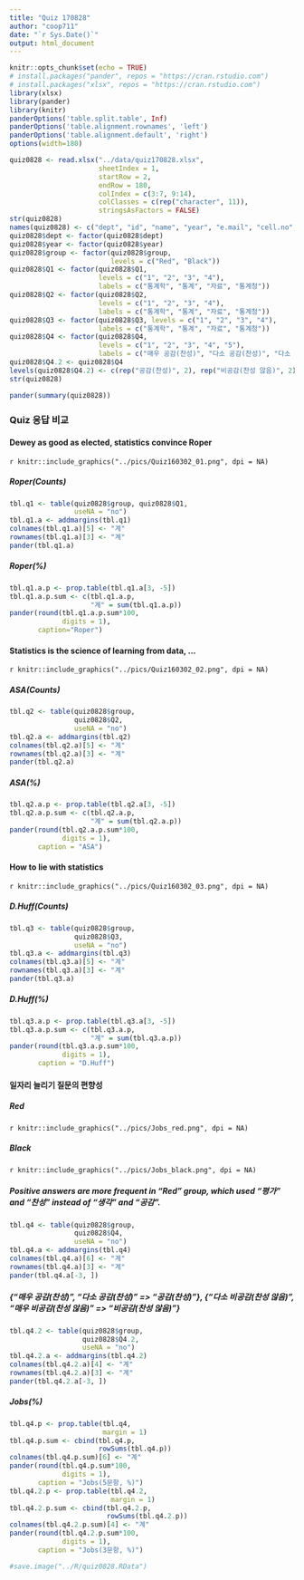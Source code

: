 ```yaml
---
title: "Quiz 170828"
author: "coop711"
date: "`r Sys.Date()`"
output: html_document
---
```


```r
knitr::opts_chunk$set(echo = TRUE)
# install.packages("pander", repos = "https://cran.rstudio.com")
# install.packages("xlsx", repos = "https://cran.rstudio.com")
library(xlsx)
library(pander)
library(knitr)
panderOptions('table.split.table', Inf)
panderOptions('table.alignment.rownames', 'left')
panderOptions('table.alignment.default', 'right')
options(width=180)
```

```r
quiz0828 <- read.xlsx("../data/quiz170828.xlsx", 
                      sheetIndex = 1, 
                      startRow = 2, 
                      endRow = 180, 
                      colIndex = c(3:7, 9:14), 
                      colClasses = c(rep("character", 11)), 
                      stringsAsFactors = FALSE)
str(quiz0828)
names(quiz0828) <- c("dept", "id", "name", "year", "e.mail", "cell.no", "Q1", "Q2", "Q3", "Q4", "group")
quiz0828$dept <- factor(quiz0828$dept)
quiz0828$year <- factor(quiz0828$year)
quiz0828$group <- factor(quiz0828$group, 
                         levels = c("Red", "Black"))
quiz0828$Q1 <- factor(quiz0828$Q1, 
                      levels = c("1", "2", "3", "4"), 
                      labels = c("통계학", "통계", "자료", "통계청"))
quiz0828$Q2 <- factor(quiz0828$Q2, 
                      levels = c("1", "2", "3", "4"), 
                      labels = c("통계학", "통계", "자료", "통계청"))
quiz0828$Q3 <- factor(quiz0828$Q3, levels = c("1", "2", "3", "4"), 
                      labels = c("통계학", "통계", "자료", "통계청"))
quiz0828$Q4 <- factor(quiz0828$Q4, 
                      levels = c("1", "2", "3", "4", "5"), 
                      labels = c("매우 공감(찬성)", "다소 공감(찬성)", "다소 비공감(찬성 않음)", "매우 비공감(찬성 않음)", "모름/무응답"))
quiz0828$Q4.2 <- quiz0828$Q4
levels(quiz0828$Q4.2) <- c(rep("공감(찬성)", 2), rep("비공감(찬성 않음)", 2), "모름/무응답")
str(quiz0828)
```

```r
pander(summary(quiz0828))
```

### Quiz 응답 비교

#### Dewey as good as elected, statistics convince Roper

`r knitr::include_graphics("../pics/Quiz160302_01.png", dpi = NA)`

##### Roper(Counts) 

```r
tbl.q1 <- table(quiz0828$group, quiz0828$Q1, 
                useNA = "no")
tbl.q1.a <- addmargins(tbl.q1)
colnames(tbl.q1.a)[5] <- "계"
rownames(tbl.q1.a)[3] <- "계"
pander(tbl.q1.a)
```

##### Roper(%)

```r
tbl.q1.a.p <- prop.table(tbl.q1.a[3, -5])
tbl.q1.a.p.sum <- c(tbl.q1.a.p, 
                    "계" = sum(tbl.q1.a.p))
pander(round(tbl.q1.a.p.sum*100, 
             digits = 1), 
       caption="Roper")
```

#### Statistics is the science of learning from data, ...

`r knitr::include_graphics("../pics/Quiz160302_02.png", dpi = NA)`

##### ASA(Counts) 

```r
tbl.q2 <- table(quiz0828$group, 
                quiz0828$Q2, 
                useNA = "no")
tbl.q2.a <- addmargins(tbl.q2)
colnames(tbl.q2.a)[5] <- "계"
rownames(tbl.q2.a)[3] <- "계"
pander(tbl.q2.a)
```

##### ASA(%)

```r
tbl.q2.a.p <- prop.table(tbl.q2.a[3, -5])
tbl.q2.a.p.sum <- c(tbl.q2.a.p, 
                    "계" = sum(tbl.q2.a.p))
pander(round(tbl.q2.a.p.sum*100,
             digits = 1), 
       caption = "ASA")
```

#### How to lie with statistics

`r knitr::include_graphics("../pics/Quiz160302_03.png", dpi = NA)`

##### D.Huff(Counts) 

```r
tbl.q3 <- table(quiz0828$group, 
                quiz0828$Q3, 
                useNA = "no")
tbl.q3.a <- addmargins(tbl.q3)
colnames(tbl.q3.a)[5] <- "계"
rownames(tbl.q3.a)[3] <- "계"
pander(tbl.q3.a)
```

##### D.Huff(%)

```r
tbl.q3.a.p <- prop.table(tbl.q3.a[3, -5])
tbl.q3.a.p.sum <- c(tbl.q3.a.p, 
                    "계" = sum(tbl.q3.a.p))
pander(round(tbl.q3.a.p.sum*100, 
             digits = 1), 
       caption = "D.Huff")
```

#### 일자리 늘리기 질문의 편향성

##### Red

`r knitr::include_graphics("../pics/Jobs_red.png", dpi = NA)`

##### Black

`r knitr::include_graphics("../pics/Jobs_black.png", dpi = NA)`

##### Positive answers are more frequent in "Red" group, which used "평가" and "찬성" instead of "생각" and "공감".


```r
tbl.q4 <- table(quiz0828$group, 
                quiz0828$Q4, 
                useNA = "no")
tbl.q4.a <- addmargins(tbl.q4)
colnames(tbl.q4.a)[6] <- "계"
rownames(tbl.q4.a)[3] <- "계"
pander(tbl.q4.a[-3, ])
```

##### {"매우 공감(찬성)", "다소 공감(찬성)" => "공감(찬성)"}, {"다소 비공감(찬성 않음)", "매우 비공감(찬성 않음)" => "비공감(찬성 않음)"}

```r
tbl.q4.2 <- table(quiz0828$group, 
                  quiz0828$Q4.2, 
                  useNA = "no")
tbl.q4.2.a <- addmargins(tbl.q4.2)
colnames(tbl.q4.2.a)[4] <- "계"
rownames(tbl.q4.2.a)[3] <- "계"
pander(tbl.q4.2.a[-3, ])
```

##### Jobs(%)

```r
tbl.q4.p <- prop.table(tbl.q4, 
                       margin = 1)
tbl.q4.p.sum <- cbind(tbl.q4.p, 
                      rowSums(tbl.q4.p))
colnames(tbl.q4.p.sum)[6] <- "계"
pander(round(tbl.q4.p.sum*100, 
             digits = 1), 
       caption = "Jobs(5문항, %)")
tbl.q4.2.p <- prop.table(tbl.q4.2, 
                         margin = 1)
tbl.q4.2.p.sum <- cbind(tbl.q4.2.p, 
                        rowSums(tbl.q4.2.p))
colnames(tbl.q4.2.p.sum)[4] <- "계"
pander(round(tbl.q4.2.p.sum*100, 
             digits = 1), 
       caption = "Jobs(3문항, %)")
```

```r
#save.image("../R/quiz0828.RData")
```